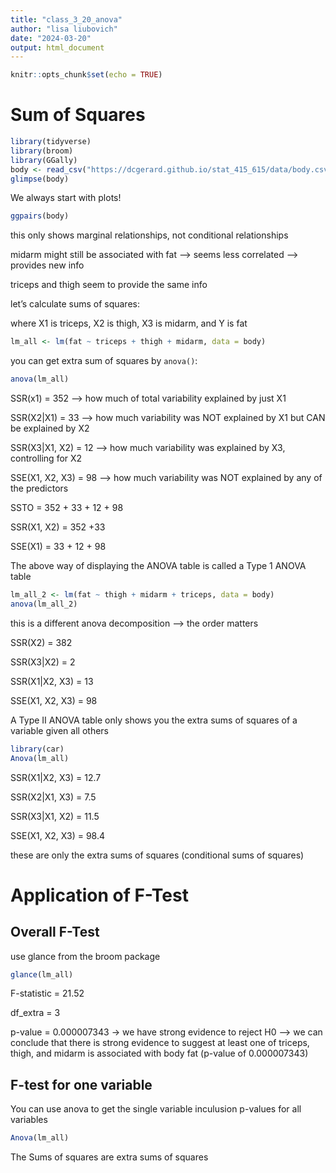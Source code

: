 ```yaml
---
title: "class_3_20_anova"
author: "lisa liubovich"
date: "2024-03-20"
output: html_document
---
```


```r
knitr::opts_chunk$set(echo = TRUE)
```

# Sum of Squares

```r
library(tidyverse)
library(broom)
library(GGally)
body <- read_csv("https://dcgerard.github.io/stat_415_615/data/body.csv")
glimpse(body)
```

We always start with plots!

```r
ggpairs(body)
```

this only shows marginal relationships, not conditional relationships

midarm might still be associated with fat --\> seems less correlated --\> provides new info

triceps and thigh seem to provide the same info

let's calculate sums of squares:

where X1 is triceps, X2 is thigh, X3 is midarm, and Y is fat

```r
lm_all <- lm(fat ~ triceps + thigh + midarm, data = body)
```

you can get extra sum of squares by `anova()`:

```r
anova(lm_all)
```

SSR(x1) = 352 --\> how much of total variability explained by just X1

SSR(X2\|X1) = 33 --\> how much variability was NOT explained by X1 but CAN be explained by X2

SSR(X3\|X1, X2) = 12 --\> how much variability was explained by X3, controlling for X2

SSE(X1, X2, X3) = 98 --\> how much variability was NOT explained by any of the predictors

SSTO = 352 + 33 + 12 + 98

SSR(X1, X2) = 352 +33

SSE(X1) = 33 + 12 + 98

The above way of displaying the ANOVA table is called a Type 1 ANOVA table

```r
lm_all_2 <- lm(fat ~ thigh + midarm + triceps, data = body)
anova(lm_all_2)
```

this is a different anova decomposition --\> the order matters

SSR(X2) = 382

SSR(X3\|X2) = 2

SSR(X1\|X2, X3) = 13

SSE(X1, X2, X3) = 98

A Type II ANOVA table only shows you the extra sums of squares of a variable given all others

```r
library(car)
Anova(lm_all)
```

SSR(X1\|X2, X3) = 12.7

SSR(X2\|X1, X3) = 7.5

SSR(X3\|X1, X2) = 11.5

SSE(X1, X2, X3) = 98.4

these are only the extra sums of squares (conditional sums of squares)

# Application of F-Test

## Overall F-Test

use glance from the broom package

```r
glance(lm_all)
```

F-statistic = 21.52

df_extra = 3

p-value = 0.000007343 -\> we have strong evidence to reject H0 --\> we can conclude that there is strong evidence to suggest at least one of triceps, thigh, and midarm is associated with body fat (p-value of 0.000007343)

## F-test for one variable

You can use anova to get the single variable inculusion p-values for all variables

```r
Anova(lm_all)
```

The Sums of squares are extra sums of squares
